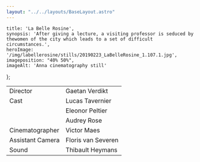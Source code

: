 ```yaml
---
layout: "../../layouts/BaseLayout.astro"
---
```

    title: 'La Belle Rosine',
    synopsis: 'After giving a lecture, a visiting professor is seduced by thewomen of the city which leads to a set of difficult circumstances.',
    heroImage: '/img/labellerosine/stills/20190223_LaBelleRosine_1.107.1.jpg',
    imageposition: "40% 50%",
    imageAlt: 'Anna cinematography still'
};

<ProjectHero title={meta.title} synopsis={meta.synopsis} heroImage={meta.heroImage} alt={meta.imageAlt} imageposition={meta.imageposition} />

<section class="hero">
    <div class="hero-content" data-te-lightbox-init>  
<ContentPicture image="/img/labellerosine/stills/20190223_LaBelleRosine_1.34.2.jpg" alt={meta.imageAlt} />
    </div>
</section>

<section class="hero" >
    <div class="hero-content">           
        <table class="table-auto border-separate border-spacing-x-3 text-base-200">
            <tbody>
                <tr>
                    <td class="text-right font-light">Director</td>
                    <td class="text-left font-bold">Gaetan Verdikt</td>
                </tr>       
                <tr>
                    <td class="text-right font-light">Cast</td>
                    <td class="text-left font-bold">Lucas Tavernier</td>
                </tr>
                <tr>
                    <td class="text-right font-light"></td>
                    <td class="text-left font-bold">Eleonor Peltier</td>
                </tr>
                <tr>
                    <td class="text-right font-light"></td>
                    <td class="text-left font-bold">Audrey Rose</td>
                </tr>         
                <tr>
                    <td class="text-right font-light">Cinematographer</td>
                    <td class="text-left font-bold">Victor Maes</td>
                </tr>
                <tr>
                    <td class="text-right font-light">Assistant Camera</td>
                    <td class="text-left font-bold">Floris van Severen</td>
                </tr>
                <tr>
                    <td class="text-right font-light">Sound</td>
                    <td class="text-left font-bold">Thibault Heymans</td>
                </tr>
            </tbody>
        </table>
    </div>  
</section>

<section class="hero">
    <div class="hero-content grid grid-cols-1 md:grid-cols-2 gap-3" data-te-lightbox-init>            
        <ContentPicture image="/img/labellerosine/stills/20190223_LaBelleRosine_1.33.1.jpg" alt={meta.imageAlt} />
        <ContentPicture image="/img/labellerosine/stills/20190223_LaBelleRosine_1.109.1.jpg" alt={meta.imageAlt} />
        <ContentPicture image="/img/labellerosine/stills/20190223_LaBelleRosine_1.115.1.jpg" alt={meta.imageAlt} />
        <ContentPicture image="/img/labellerosine/stills/20190223_LaBelleRosine_1.107.1.jpg" alt={meta.imageAlt} />
        <ContentPicture image="/img/labellerosine/stills/20190223_LaBelleRosine_1.45.1.jpg" alt={meta.imageAlt} />
        <ContentPicture image="/img/labellerosine/stills/20190223_LaBelleRosine_1.93.2.jpg" alt={meta.imageAlt} />
    </div>
</section>




